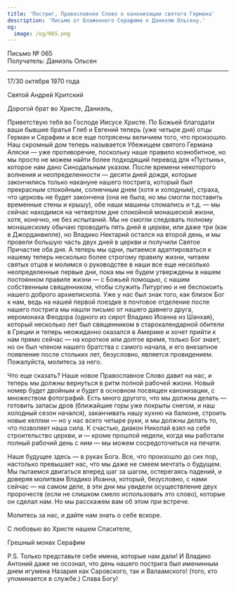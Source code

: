 ```yaml
---
title: 'Постриг, Православное Слово о канонизации святого Германа'
description: 'Письмо от Блаженного Серафима к Даниэлю Ольсену.'
og:
  image: /og/065.png
---
```


<div style={{textAlign:'right', fontFamily:'monospace'}}>Письмо № 065</div>
<div style={{textAlign:'left', fontFamily:'monospace'}}>Получатель: Даниэль Ольсен</div>

---

17/30 октября 1970 года

Святой Андрей Критский

Дорогой брат во Христе, Даниэль,

Приветствую тебя во Господе Иисусе Христе. По Божьей благодати ваши бывшие братья Глеб и Евгений теперь (уже четыре дня) отцы Герман и Серафим и все еще потрясены величием того, что произошло. Наш скромный дом теперь называется Убежищем святого Германа Аляски — уже противоречие, поскольку наше правило коэнобитное, но мы просто не можем найти более подходящий перевод для «Пустынь», которое нам дано Синодальным указом. После времени некоторого волнения и неопределенности — десяти дней дождя, которые закончились только накануне нашего пострига, который был прекрасным спокойным, солнечным днем (хотя и холодным), страха, что церковь не будет закончена (она не была, но мы смогли поставить временные стены и крышу), обе наши машины сломались и т.д. — мы сейчас находимся на четвертом дне спокойной монашеской жизни, хотя, конечно, не без испытаний. Мы не смогли следовать полному монашескому обычаю проводить пять дней в церкви, или даже три (как в Джорданвилле), но Владико Нектарий остался на второй день, и мы провели большую часть двух дней в церкви и получили Святое Причастие оба дня. А теперь мы одни, пытаемся адаптироваться к нашему теперь несколько более строгому правилу жизни, читаем святых отцов и молимся о руководстве в наши все еще несколько неопределенные первые дни, пока мы не будем утверждены в нашем постоянном правиле жизни — с Божьей помощью, с нашим собственным священником, чтобы служить Литургию и не беспокоить нашего доброго архиепископа. Уже у нас был знак того, как близок Бог к нам, ведь на нашей первой поездке в почтовое отделение после нашего пострига мы нашли письмо от нашего давнего друга, иеромонаха Феодора (одного из сирот Владико Иоанна из Шанхая), который несколько лет был священником в старокалендарной обители в Греции и теперь неожиданно оказался в Америке и хочет прийти к нам прямо сейчас — на короткое или долгое время, только Бог знает, но он был членом нашего братства с самого начала, и его внезапное появление после стольких лет, безусловно, является провидением. Пожалуйста, молитесь за него.

Что еще сказать? Наше новое Православное Слово давит на нас, и теперь мы должны вернуться в ритм полной рабочей жизни. Новый номер будет двойным и будет в основном посвящен канонизации, с множеством фотографий. Есть много другого, что мы должны делать — готовить запасы дров (ближайшие горы уже покрыты снегом, и наш холодный сезон начался), заканчивать нашу кухню на балконе, строить новые келлии — но у нас всего четыре руки, и мы должны делать то, что позволяет наша сила. К счастью, диакон Николай взял на себя строительство церкви, и — кроме прошлой недели, когда мы работали полный рабочий день с ним — мы можем сосредоточиться на печати.

Наше будущее здесь — в руках Бога. Все, что произошло до сих пор, настолько превышает нас, что мы даже не смеем мечтать о будущем. Мы пытаемся двигаться вперед шаг за шагом, остерегаясь падений, и доверяя молитвам Владико Иоанна, который, безусловно, с нами сейчас — на самом деле, в эти дни мы увидели осуществление двух пророчеств (если не слишком смело использовать это слово), которые он сделал нам. Но мы расскажем вам об этом при встрече.

Молитесь за нас, и дайте нам знать о себе вскоре.

С любовью во Христе нашем Спасителе,

Грешный монах Серафим

P.S. Только представьте себе имена, которые нам дали! И Владико Антоний даже не осознал, что день нашего пострига был именинным днем игумена Назария как Саровского, так и Валаамского! (того, кто упоминается в службе.) Слава Богу!
